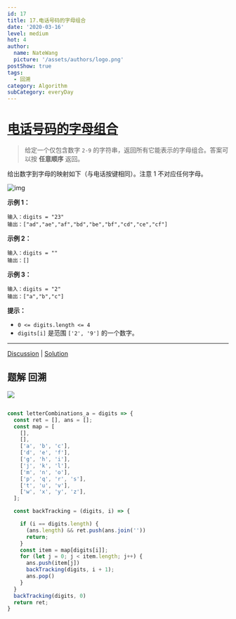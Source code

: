 ```yaml
---
id: 17
title: 17.电话号码的字母组合
date: '2020-03-16'
level: medium
hot: 4
author:
  name: NateWang
  picture: '/assets/authors/logo.png'
postShow: true
tags:
  - 回溯
category: Algorithm
subCategory: everyDay
---
```



# [电话号码的字母组合](https://leetcode-cn.com/problems/letter-combinations-of-a-phone-number/description/)

> 给定一个仅包含数字 `2-9` 的字符串，返回所有它能表示的字母组合。答案可以按 **任意顺序** 返回。

给出数字到字母的映射如下（与电话按键相同）。注意 1 不对应任何字母。

![img](https://assets.leetcode-cn.com/aliyun-lc-upload/uploads/2021/11/09/200px-telephone-keypad2svg.png)

 

**示例 1：**

```
输入：digits = "23"
输出：["ad","ae","af","bd","be","bf","cd","ce","cf"]
```

**示例 2：**

```
输入：digits = ""
输出：[]
```

**示例 3：**

```
输入：digits = "2"
输出：["a","b","c"]
```

**提示：**

- `0 <= digits.length <= 4`
- `digits[i]` 是范围 `['2', '9']` 的一个数字。

------

[Discussion](https://leetcode-cn.com/problems/letter-combinations-of-a-phone-number/comments/) | [Solution](https://leetcode-cn.com/problems/letter-combinations-of-a-phone-number/solution/)

## 题解 回溯



![](/Users/wangbaoqi/个人资源/图片素材搜集/博客/algorithm/backTracking/电话号码组合.svg)



```js

const letterCombinations_a = digits => {
  const ret = [], ans = [];
  const map = [
    [],
    [],
    ['a', 'b', 'c'],
    ['d', 'e', 'f'],
    ['g', 'h', 'i'],
    ['j', 'k', 'l'],
    ['m', 'n', 'o'],
    ['p', 'q', 'r', 's'],
    ['t', 'u', 'v'],
    ['w', 'x', 'y', 'z'],
  ];

  const backTracking = (digits, i) => {

    if (i == digits.length) {
      (ans.length) && ret.push(ans.join(''))
      return;
    }
    const item = map[digits[i]];
    for (let j = 0; j < item.length; j++) {
      ans.push(item[j])
      backTracking(digits, i + 1);
      ans.pop()
    }
  }
  backTracking(digits, 0)
  return ret;
}
```

